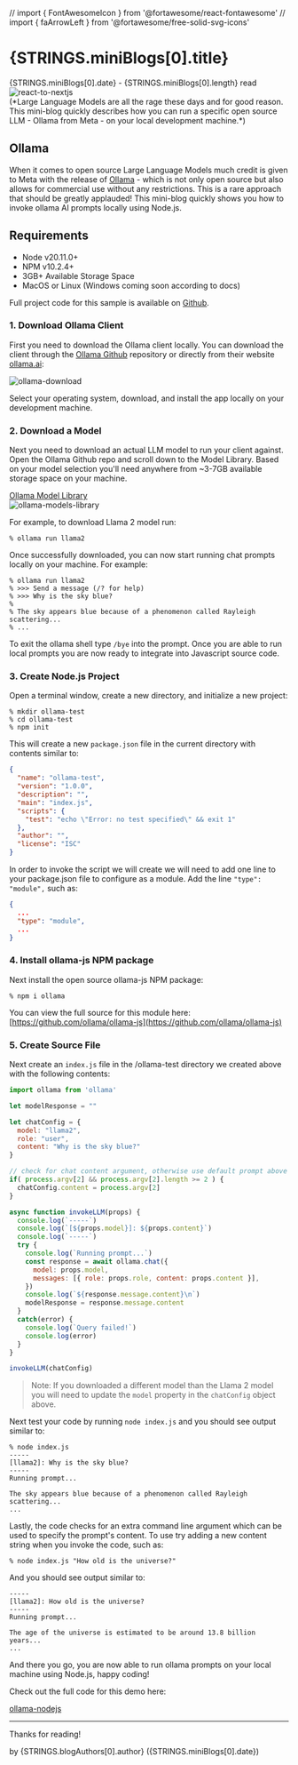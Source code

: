 // import { FontAwesomeIcon } from '@fortawesome/react-fontawesome'
// import { faArrowLeft } from '@fortawesome/free-solid-svg-icons'

<Head>
  <title>{`Blog | Local LLM using Node`}</title>
  <meta name="description" content="This articles describes how to run the Ollama open source large language model on your local machine using Node.js."/>
</Head>
<NavBarBlog />

<div className="section section-bg">
<div className="columns is-flex is-justify-content-center">
<div className="column is-9" style={{overflow:'auto'}}>

<h1 className="title is-3 has-text-primary"> {STRINGS.miniBlogs[0].title} </h1>

<div className="title is-4 has-text-info"> 
  {STRINGS.miniBlogs[0].date} - <span className="title is-5 has-text-info">{STRINGS.miniBlogs[0].length} read</span>
</div>

<div className="container" >
  <Image
    alt='react-to-nextjs'
    src='/img/neural-network-llm.webp'
    priority
    width={0}
    height={0}
    sizes="100vw"
    style={{objectFit:'cover',width:'100%',height:'250px'}}
  />
</div>
(*Large Language Models are all the rage these days and for good reason. This mini-blog quickly describes how you can run a specific open source LLM - Ollama from Meta - on your local development machine.*)

<h2 id="ollama">Ollama</h2>

When it comes to open source Large Language Models much credit is given to Meta with the release of [Ollama](https://ollama.ai/) - which is not only open source but also allows for commercial use without any restrictions. This is a rare approach that should be greatly applauded! This mini-blog quickly shows you how to invoke ollama AI prompts locally using Node.js.

<h2 id="requirements">Requirements</h2>

* Node v20.11.0+
* NPM v10.2.4+
* 3GB+ Available Storage Space
* MacOS or Linux (Windows coming soon according to docs)

Full project code for this sample is available on [Github](https://github.com/edub008/ollama-nodejs).

<h3>1. Download Ollama Client</h3>

First you need to download the Ollama client locally. You can download the client through the [Ollama Github](https://github.com/ollama/ollama) repository or directly from their website [ollama.ai](https://ollama.ai/):

<div className="container is-flex is-justify-content-center">
  <Image
    alt='ollama-download'
    src='/img/ollama-download.webp'
    priority
    width={0}
    height={0}
    sizes="50vw"
    style={{ width: '50%', height: 'auto' }}
  />
</div>

Select your operating system, download, and install the app locally on your development machine.

<h3>2. Download a Model</h3>

Next you need to download an actual LLM model to run your client against. Open the Ollama Github repo and scroll down to the Model Library. Based on your model selection you'll need anywhere from <span className="has-text-weight-bold">~3-7GB</span> available storage space on your machine. 

<div className="columns m-2">
  <div className="column m-4 has-text-centered">
    <a href="https://github.com/ollama/ollama?tab=readme-ov-file#model-library" className="button is-info m-2">Ollama Model Library</a>
  </div>
</div>

<div className="container is-flex is-justify-content-center">
  <Image
    alt='ollama-models-library'
    src='/img/ollama-models-library.webp'
    priority
    width={0}
    height={0}
    sizes="50vw"
    style={{ width: '50%', height: 'auto' }}
  />
</div>

For example, to download Llama 2 model run: 

```shell
% ollama run llama2
```

Once successfully downloaded, you can now start running chat prompts locally on your machine. For example:

```shell
% ollama run llama2
% >>> Send a message (/? for help)
% >>> Why is the sky blue?
% 
% The sky appears blue because of a phenomenon called Rayleigh scattering...
% ...
```

To exit the ollama shell type `/bye` into the prompt. Once you are able to run local prompts you are now ready to integrate into Javascript source code.

<h3>3. Create Node.js Project</h3>

Open a terminal window, create a new directory, and initialize a new project:

```shell
% mkdir ollama-test
% cd ollama-test
% npm init
```

This will create a new `package.json` file in the current directory with contents similar to:

```json
{
  "name": "ollama-test",
  "version": "1.0.0",
  "description": "",
  "main": "index.js",
  "scripts": {
    "test": "echo \"Error: no test specified\" && exit 1"
  },
  "author": "",
  "license": "ISC"
}
```

In order to invoke the script we will create we will need to add one line to your <span className="has-text-weight-bold">package.json</span> file to configure as a module. Add the line `"type": "module",` such as:

```json
{
  ...
  "type": "module",
  ...
}
```

<h3>4. Install ollama-js NPM package</h3>

Next install the open source ollama-js NPM package:

```shell
% npm i ollama
```

You can view the full source for this module here:
[https://github.com/ollama/ollama-js](https://github.com/ollama/ollama-js)

<h3>5. Create Source File</h3>

Next create an `index.js` file in the <span className="has-text-weight-bold">/ollama-test</span> directory we created above with the following contents:

```javascript
import ollama from 'ollama'

let modelResponse = ""

let chatConfig = {
  model: "llama2",
  role: "user",
  content: "Why is the sky blue?"
}

// check for chat content argument, otherwise use default prompt above
if( process.argv[2] && process.argv[2].length >= 2 ) {
  chatConfig.content = process.argv[2]
}

async function invokeLLM(props) {
  console.log(`-----`)
  console.log(`[${props.model}]: ${props.content}`)
  console.log(`-----`)
  try {
    console.log(`Running prompt...`)
    const response = await ollama.chat({
      model: props.model,
      messages: [{ role: props.role, content: props.content }],
    })
    console.log(`${response.message.content}\n`)
    modelResponse = response.message.content
  }
  catch(error) {
    console.log(`Query failed!`)
    console.log(error)
  }
}

invokeLLM(chatConfig)
```

> Note: If you downloaded a different model than the Llama 2 model you will need to update the `model` property in the `chatConfig` object above.

Next test your code by running `node index.js` and you should see output similar to:

```shell
% node index.js
-----
[llama2]: Why is the sky blue?
-----
Running prompt...

The sky appears blue because of a phenomenon called Rayleigh scattering...
...
```

Lastly, the code checks for an extra command line argument which can be used to specify the prompt's content. To use try adding a new content string when you invoke the code, such as: 

```shell
% node index.js "How old is the universe?"
```

And you should see output similar to: 

```shell
-----
[llama2]: How old is the universe?
-----
Running prompt...

The age of the universe is estimated to be around 13.8 billion years...
...
```

And there you go, you are now able to run ollama prompts on your local machine using Node.js, happy coding!

Check out the full code for this demo here:
<div className="columns m-2">
  <div className="column m-4 has-text-centered">
    <a href="https://github.com/edub008/ollama-nodejs" className="button is-primary m-2">ollama-nodejs</a>
  </div>
</div>

<hr />

Thanks for reading!

<div className="title is-5 has-text-info"> 
  <span className="title is-5 has-text-info">by {STRINGS.blogAuthors[0].author} ({STRINGS.miniBlogs[0].date})</span>
</div>

</div>
</div>
</div>